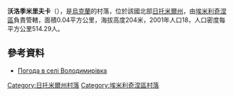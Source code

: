 {{coord|50|57|43|N|27|31|7|E|scale:30000|display=title}}

'''沃洛季米里夫卡'''（{{lang-uk|Володимирівка}}），是[[烏克蘭|烏克蘭]]的村落，位於該國北部[[日托米爾州|日托米爾州]]，由[[埃米利奇涅區|埃米利奇涅區]]負責管轄，面積0.04平方公里，海拔高度204米，2001年人口18，人口密度每平方公里514.29人。

==參考資料==
* [http://weather.in.ua/ua/zhitomirskaja/4421 Погода в селі Володимирівка] {{Wayback|url=http://weather.in.ua/ua/zhitomirskaja/4421 |date=20160305112511 }}

{{DEFAULTSORT:Володимирівка}}
[[Category:日托米爾州村落|Category:日托米爾州村落]]
[[Category:埃米利奇涅區村落|Category:埃米利奇涅區村落]]


{{Zhytomyr-geo-stub}}